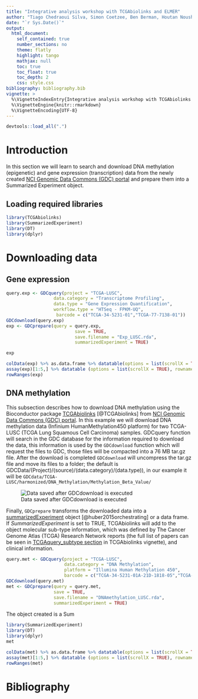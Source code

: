 ```yaml
---
title: "Integrative analysis workshop with TCGAbiolinks and ELMER"
author: "Tiago Chedraoui Silva, Simon Coetzee, Ben Berman, Houtan Noushmehr"
date: "`r Sys.Date()`"
output: 
  html_document:
    self_contained: true
    number_sections: no
    theme: flatly
    highlight: tango
    mathjax: null
    toc: true
    toc_float: true
    toc_depth: 2
    css: style.css
bibliography: bibliography.bib    
vignette: >
  %\VignetteIndexEntry{Integrative analysis workshop with TCGAbiolinks and ELMER}
  %\VignetteEngine{knitr::rmarkdown}
  %\VignetteEncoding{UTF-8}
---
```


```r
devtools::load_all(".")
```

# Introduction

In this section we will learn to search and download DNA methylation (epigenetic) and 
gene expression (transcription) data from the newly created 
[NCI Genomic Data Commons (GDC) portal](https://portal.gdc.cancer.gov/) 
and prepare them into a Summarized Experiment object. 

## Loading required libraries

```r
library(TCGAbiolinks)
library(SummarizedExperiment)
library(DT)
library(dplyr)
```

# Downloading data

## Gene expression

```r
query.exp <- GDCquery(project = "TCGA-LUSC",
                  data.category = "Transcriptome Profiling",
                  data.type = "Gene Expression Quantification", 
                  workflow.type = "HTSeq - FPKM-UQ",
                   barcode = c("TCGA-34-5231-01","TCGA-77-7138-01"))
GDCdownload(query.exp)
exp <- GDCprepare(query = query.exp,
                          save = TRUE, 
                          save.filename = "Exp_LUSC.rda",
                          summarizedExperiment = TRUE)
```

```r
exp

colData(exp) %>% as.data.frame %>% datatable(options = list(scrollX = TRUE), rownames = TRUE)
assay(exp)[1:5,] %>% datatable (options = list(scrollX = TRUE), rownames = TRUE)
rowRanges(exp)
```

## DNA methylation


This subsection describes how to download DNA methylation using the Bioconductor 
package [TCGAbiolinks](http://bioconductor.org/packages/TCGAbiolinks/) [@TCGAbiolinks]
from [NCI Genomic Data Commons (GDC) portal](https://portal.gdc.cancer.gov/).
In this example we will download DNA methylation data (Infinium HumanMethylation450 platform)
for two TCGA-LUSC (TCGA Lung Squamous Cell Carcinoma) samples.
GDCquery function will search in the GDC database for the information required to 
download the data, this information is used by the `GDCdownload` function 
which will request the files to GDC, those files will be compacted into a 76 MB tar.gz file.
After the download is completed  `GDCdownload` will uncompress the tar.gz file and move 
its files to a folder; the default is GDCData/(Project)/(source)/(data.category)/(data.type)), 
in our example it will be `GDCdata/TCGA-LUSC/harmonized/DNA_Methylation/Methylation_Beta_Value/`

![Data saved after GDCdownload is executed](figures/folder_structure.png)


Finally, `GDCprepare` transforms the downloaded data into a
[summarizedExperiment](http://bioconductor.org/packages/SummarizedExperiment/)
object [@huber2015orchestrating] or a data frame. If
*SummarizedExperiment* is set to TRUE, TCGAbiolinks will add to the
object molecular sub-type information, which was defined by The Cancer Genome
Atlas (TCGA) Research Network reports (the full list of papers can be
seen in [TCGAquery\_subtype section](http://bioconductor.org/packages/devel/bioc/vignettes/TCGAbiolinks/inst/doc/tcgaBiolinks.html#tcgaquery_subtype-working-with-molecular-subtypes-data.) in TCGAbiolinks vignette), and clinical information. 

```r
query.met <- GDCquery(project = "TCGA-LUSC", 
                      data.category = "DNA Methylation",
                      platform = "Illumina Human Methylation 450", 
                      barcode = c("TCGA-34-5231-01A-21D-1818-05","TCGA-77-7138-01A-41D-2043-05"))
GDCdownload(query.met)
met <- GDCprepare(query = query.met,
                  save = TRUE, 
                  save.filename = "DNAmethylation_LUSC.rda",
                  summarizedExperiment = TRUE)
```

The object created is a Sum
```r
library(SummarizedExperiment)
library(DT)
library(dplyr)
met

colData(met) %>% as.data.frame %>% datatable(options = list(scrollX = TRUE), rownames = TRUE)
assay(met)[1:5,] %>% datatable (options = list(scrollX = TRUE), rownames = TRUE)
rowRanges(met)
```

# Bibliography
